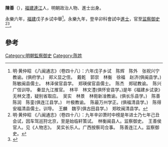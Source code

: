 {{Otheruses|陳善}}
'''陳善'''（{{bd|？||？||}}），[[福建|福建]][[連江|連江]]人，明朝政治人物、進士出身。

永樂六年，[[福建|福建]]戊子乡试中舉<ref>明·黄仲昭 《八闽通志》（卷四十八）：六年戊子乡试　陈辉　陈外　张祝兴宁教谕。(俱府学。)　郑义显之侄。　戴乾　郭崇　林衡　徐福　赵济(俱闽县学。)　陈敏闽县儒士。　林泽侯官县学。　郑瑛侯官县儒士。　陈杰　郑珷教谕。　陈兴广信训导。　秦显九江推官。　林平　林文澧(俱怀安县学。)是年《福建乡试录》无林文澧，疑别省取应。　吴实　林景　林衕新凎教谕。(俱长乐县学。)　陈善　陈润　陈銮(俱连江县学。)　叶极教谕。　陈最万州学正。(俱福清县学。)　陈得安福清县儒士。训导。　王麟　魏亨(俱古田县学。)　郑旼闽清县学。</ref>。永樂九年，登辛卯科會試中[[進士|進士]]，官至[[监察御史|监察御史]]<ref>明·黄仲昭 《八闽通志》（卷四十八）：九年辛卯萧时中榜是年进士乃七年己丑会试，因车驾巡狩北京，至是始临轩策试。　林衡闽县人。监察御史。　王善侯官人。见《人物志》。　吴实长乐人。广西按察司佥事。　陈善连江人。监察御史。</ref><ref>{{cite news|title=《连江县志》 第一节　历代进士表|url=http://www.fzdqw.com/showtext.asp?ToBook=1113&index=2442|accessdate=2013-09-02|newspaper=福州地情網|deadurl=yes|archiveurl=https://archive.is/20130903013436/http://www.fzdqw.com/showtext.asp?ToBook=1113&index=2442|archivedate=2013-09-03}}</ref>。

==參考==
{{reflist}}
{{明朝人物小作品}}
{{永樂九年辛卯科殿試金榜}}
[[Category:明朝監察御史|Category:明朝監察御史]]
[[Category:陈姓|Category:陈姓]]